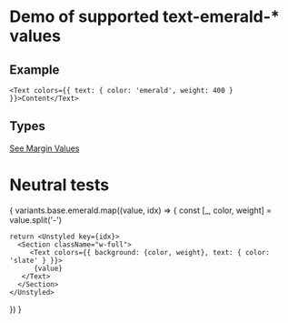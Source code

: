 
# Demo of supported text-emerald-* values

## Example
```
<Text colors={{ text: { color: 'emerald', weight: 400 } }}>Content</Text>
```
## Types
[See Margin Values](https://github.com/bolanosdev/phoenix-ui/blob/main/libraries/types/sizing/width.types.ts)


# Neutral tests
{
  variants.base.emerald.map((value, idx) => {
    const [_, color, weight] =  value.split('-')

    return <Unstyled key={idx}>
      <Section className="w-full">
         <Text colors={{ background: {color, weight}, text: { color: 'slate' } }}>
          {value}
       </Text> 
      </Section>
    </Unstyled>
  })
}



